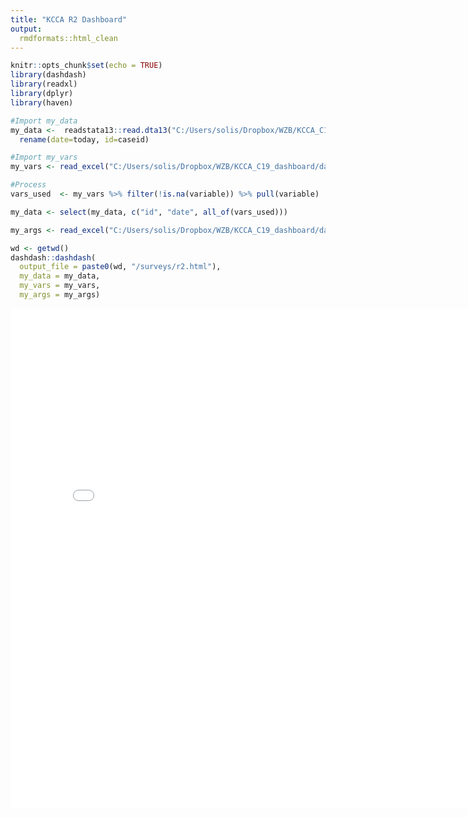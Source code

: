 ```yaml
---
title: "KCCA R2 Dashboard"
output:
  rmdformats::html_clean
---
```


```r
knitr::opts_chunk$set(echo = TRUE)
library(dashdash)
library(readxl)
library(dplyr)
library(haven)
```

```r

#Import my_data
my_data <-  readstata13::read.dta13("C:/Users/solis/Dropbox/WZB/KCCA_C19_dashboard/data_round2/COVID_wave2_pilot_WIDE_shared.dta") %>%
  rename(date=today, id=caseid)

#Import my_vars
my_vars <- read_excel("C:/Users/solis/Dropbox/WZB/KCCA_C19_dashboard/dash_2/my_vars_uga2.xlsx")

#Process
vars_used  <- my_vars %>% filter(!is.na(variable)) %>% pull(variable)

my_data <- select(my_data, c("id", "date", all_of(vars_used)))

my_args <- read_excel("C:/Users/solis/Dropbox/WZB/KCCA_C19_dashboard/dash_2/kcca_r2_args.xlsx")


```


```r
wd <- getwd()
dashdash::dashdash(
  output_file = paste0(wd, "/surveys/r2.html"),
  my_data = my_data,
  my_vars = my_vars,
  my_args = my_args)
```

<embed type="text/html" src="surveys/r2.html" width="800" height="800">
